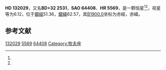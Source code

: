 {{Starbox begin
| name = HD 132029
}}
{{Starbox observe
| epoch = [[J2000.0|J2000.0]]
| constell = {{星座名待查}}<ref name=SIMBAD>{{cite web
 | url=http://simbad.u-strasbg.fr/simbad/sim-id?Ident=HR+5569
 | title =Pulsating variable Star
 | publisher=Centre de Données astronomiques de Strasbourg
 | work=SIMBAD
 | accessdate=2012-07-13}}</ref><ref name=DATA>{{cite web
 | url=http://vizier.u-strasbg.fr/viz-bin/VizieR-5?-out.add=.&-source=5050&-corr=PK=HR&-out.max=9999&HR=5569
 | title=VizieR Detailed Page
 | accessdate=2012-07-13
 | archive-date=2019-02-16
 | archive-url=https://web.archive.org/web/20190216083345/http://vizier.u-strasbg.fr/viz-bin/VizieR-5?-out.add=.&-source=5050&-corr=PK=HR&-out.max=9999&HR=5569
 | dead-url=no
 }}</ref>
| 星官 = 
| ra = {{RA|14|55|58.7}}<ref name=SIMBAD /><ref name=DATA />
| dec = {{DEC|+32|18|1}}<ref name=SIMBAD /><ref name=DATA />
| appmag_v = 6.12<ref name=SIMBAD /><ref name=DATA />
}}
{{Starbox character
| class = A2V<ref name=SIMBAD /><ref name=DATA />
| b-v = 0.1<ref name=SIMBAD /><ref name=DATA />
| u-b = 0.07<ref name=SIMBAD /><ref name=DATA />
| r-i = <ref name=SIMBAD /><ref name=DATA />
| variable = 
}}
{{Starbox astrometry
| radial_v = 0.07
| prop_mo_ra = -12
| parallax = 
| p_error = 
}}
{{Starbox catalog
| names =BD+32 2531，[[SAO星表|SAO]] 64408，[[HD星表|HD]] 132029，[[HR星表|HR]] 5569}}
{{Starbox reference |Simbad=HR+5569}}
{{Starbox end}}

'''HD 132029'''，又名'''BD+32 2531'''，'''SAO 64408'''、'''HR 5569'''，是一颗恒星<ref name=SIMBAD /><ref name=DATA />，视星等为6.12，位于[[銀道座標系|銀經]]51.36，[[銀道座標系|銀緯]]62.57，其[[B1900.0|B1900.0]]坐标为赤經{{RA|14|51|50.2}}，赤緯{{DEC|+32|62.57|15}}。

== 参考文献 ==
{{reflist}}

{{star-stub}}

[[Category:HD和HDE天體|132029]]
[[Category:HR天體|5569]]
[[Category:SAO天體|64408]]
[[Category:牧夫座|Category:牧夫座]]